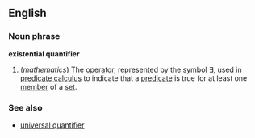 ==English==
===Noun phrase===
'''existential quantifier'''

#(''mathematics'') The [[operator]], represented by the symbol ∃, used in [[predicate calculus]] to indicate that a [[predicate]] is true for at least one [[member]] of a [[set]].

===See also===
*[[universal quantifier]]